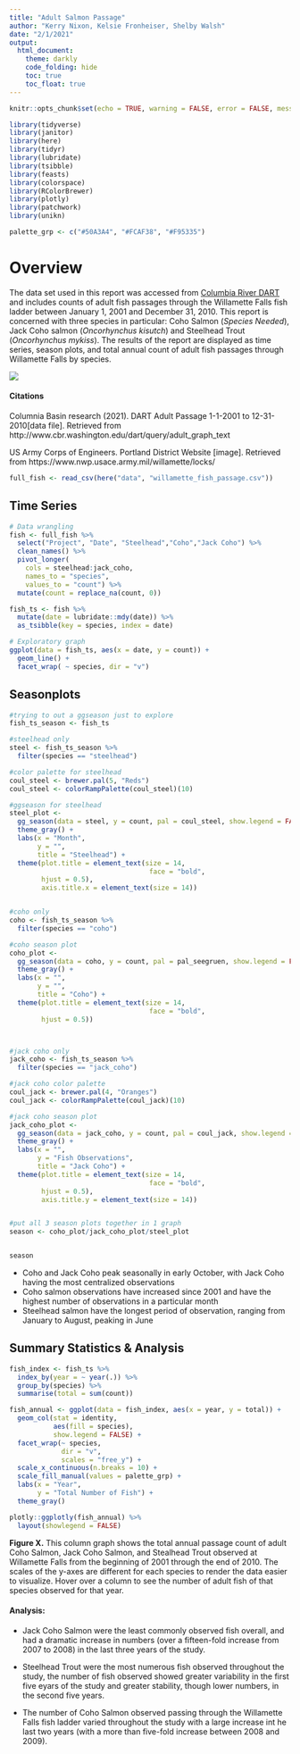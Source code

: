 ```yaml
---
title: "Adult Salmon Passage"
author: "Kerry Nixon, Kelsie Fronheiser, Shelby Walsh"
date: "2/1/2021"
output: 
  html_document:
    theme: darkly
    code_folding: hide
    toc: true
    toc_float: true
---
```


```r
knitr::opts_chunk$set(echo = TRUE, warning = FALSE, error = FALSE, message = FALSE)

library(tidyverse)
library(janitor)
library(here)
library(tidyr)
library(lubridate)
library(tsibble)
library(feasts)
library(colorspace)
library(RColorBrewer)
library(plotly)
library(patchwork)
library(unikn)

palette_grp <- c("#50A3A4", "#FCAF38", "#F95335")
```
# Overview {.tabset}


The data set used in this report was accessed from [Columbia River DART](http://www.cbr.washington.edu/dart) and includes counts of adult fish passages through the Willamette Falls fish ladder between January 1, 2001 and December 31, 2010. This report is concerned with three species in particular: Coho Salmon (*Species Needed*), Jack Coho salmon (*Oncorhynchus kisutch*) and Steelhead Trout (*Oncorhynchus mykiss*). The results of the report are displayed as time series, season plots, and total annual count of adult fish passages through Willamette Falls by species.

![](https://www.nwp.usace.army.mil/portals/24/images/Willamette_Falls_Locks_area_map.jpg?ver=2018-10-01-153840-817&timestamp=1538422736049)

#### Citations
Columnia Basin research (2021). DART Adult Passage 1-1-2001 to 12-31-2010[data file]. Retrieved from
http://www.cbr.washington.edu/dart/query/adult_graph_text

US Army Corps of Engineers. Portland District Website [image]. Retrieved from https://www.nwp.usace.army.mil/willamette/locks/

```r
full_fish <- read_csv(here("data", "willamette_fish_passage.csv"))
```
## Time Series
```r
# Data wrangling
fish <- full_fish %>% 
  select("Project", "Date", "Steelhead","Coho","Jack Coho") %>% 
  clean_names() %>% 
  pivot_longer(
    cols = steelhead:jack_coho,
    names_to = "species",
    values_to = "count") %>% 
  mutate(count = replace_na(count, 0))

fish_ts <- fish %>% 
  mutate(date = lubridate::mdy(date)) %>% 
  as_tsibble(key = species, index = date)

# Exploratory graph
ggplot(data = fish_ts, aes(x = date, y = count)) +
  geom_line() +
  facet_wrap( ~ species, dir = "v")
```


## Seasonplots
```r
#trying to out a ggseason just to explore
fish_ts_season <- fish_ts

#steelhead only
steel <- fish_ts_season %>% 
  filter(species == "steelhead")

#color palette for steelhead
coul_steel <- brewer.pal(5, "Reds")
coul_steel <- colorRampPalette(coul_steel)(10)

#ggseason for steelhead
steel_plot <- 
  gg_season(data = steel, y = count, pal = coul_steel, show.legend = FALSE) +
  theme_gray() +
  labs(x = "Month",
       y = "", 
       title = "Steelhead") +
  theme(plot.title = element_text(size = 14,
                                   face = "bold",
        hjust = 0.5),
        axis.title.x = element_text(size = 14))


#coho only
coho <- fish_ts_season %>% 
  filter(species == "coho") 

#coho season plot
coho_plot <- 
  gg_season(data = coho, y = count, pal = pal_seegruen, show.legend = FALSE) +
  theme_gray() +
  labs(x = "",
       y = "", 
       title = "Coho") +
  theme(plot.title = element_text(size = 14,
                                   face = "bold",
        hjust = 0.5))



#jack coho only
jack_coho <- fish_ts_season %>% 
  filter(species == "jack_coho") 

#jack coho color palette
coul_jack <- brewer.pal(4, "Oranges")
coul_jack <- colorRampPalette(coul_jack)(10)

#jack coho season plot
jack_coho_plot <- 
  gg_season(data = jack_coho, y = count, pal = coul_jack, show.legend = FALSE) +
  theme_gray() +
  labs(x = "",
       y = "Fish Observations", 
       title = "Jack Coho") +
  theme(plot.title = element_text(size = 14,
                                   face = "bold",
        hjust = 0.5),
        axis.title.y = element_text(size = 14)) 


#put all 3 season plots together in 1 graph
season <- coho_plot/jack_coho_plot/steel_plot


season
```

- Coho and Jack Coho peak seasonally in early October, with Jack Coho having the most centralized observations
- Coho salmon observations have increased since 2001 and have the highest number of observations in a particular month
- Steelhead salmon have the longest period of observation, ranging from January to August, peaking in June



## Summary Statistics & Analysis


```r
fish_index <- fish_ts %>% 
  index_by(year = ~ year(.)) %>% 
  group_by(species) %>% 
  summarise(total = sum(count)) 

fish_annual <- ggplot(data = fish_index, aes(x = year, y = total)) +
  geom_col(stat = identity, 
           aes(fill = species),
           show.legend = FALSE) +
  facet_wrap(~ species,
             dir = "v",
             scales = "free_y") +
  scale_x_continuous(n.breaks = 10) +
  scale_fill_manual(values = palette_grp) +
  labs(x = "Year",
       y = "Total Number of Fish") +
  theme_gray()

plotly::ggplotly(fish_annual) %>% 
  layout(showlegend = FALSE)

```


**Figure X.** This column graph shows the total annual passage count of adult Coho Salmon, Jack Coho Salmon, and Stealhead Trout observed at Willamette Falls from the beginning of 2001 through the end of 2010. The scales of the y-axes are different for each species to render the data easier to visualize. Hover over a column to see the number of adult fish of that species observed for that year. 


#### Analysis:

- Jack Coho Salmon were the least commonly observed fish overall, and had a dramatic increase in numbers (over a fifteen-fold increase from 2007 to 2008) in the last three years of the study.

- Steelhead Trout were the most numerous fish observed throughout the study, the number of fish observed showed greater variability in the first five eyars of the study and greater stability, though lower numbers, in the second five years.

- The number of Coho Salmon observed passing through the Willamette Falls fish ladder varied throughout the study with a large increase int he last two years (with a more than five-fold increase between 2008 and 2009).


